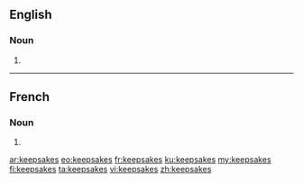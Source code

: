 ==English==

===Noun===
{{head|en|noun plural form}}

# {{plural of|keepsake|lang=en}}

----

==French==

===Noun===
{{head|fr|noun plural form|g=?}}

# {{plural of|keepsake|lang=fr}}

[[ar:keepsakes]]
[[eo:keepsakes]]
[[fr:keepsakes]]
[[ku:keepsakes]]
[[my:keepsakes]]
[[fi:keepsakes]]
[[ta:keepsakes]]
[[vi:keepsakes]]
[[zh:keepsakes]]